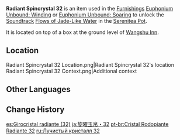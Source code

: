 {{Item Infobox
|id           = 141032
|image        = Item Radiant Spincrystal.png
|type         = Adventure Items
|group        = Radiant Spincrystals
|group2       = Liyue Spincrystals
|quality      = 4
|invCategory  = Precious Items
|description  = This wondrous crystal contains a certain rhythm, like something beautiful woven from delicate silk. These items can be found throughout the mainland or from merchants who collect curios. The tune held within this crystal can be revivified in your [[Serenitea Pot]] using either "[[Euphonium Unbound: Winding]]" or "[[Euphonium Unbound: Soaring]]." The tune contained within this [[Radiant Spincrystal]] is "[[Flows of Jade-Like Water]]."
|source1      = [[Wangshu Inn]]
|track        = Flows of Jade-Like Water
}}
'''Radiant Spincrystal 32''' is an item used in the [[Furnishings]] [[Euphonium Unbound: Winding]] or [[Euphonium Unbound: Soaring]] to unlock the [[Soundtrack]] [[Flows of Jade-Like Water]] in the [[Serenitea Pot]].

It is located on top of a box at the ground level of [[Wangshu Inn]].

==Location==
<gallery>
Radiant Spincrystal 32 Location.png|Radiant Spincrystal 32's location
Radiant Spincrystal 32 Context.png|Additional context
</gallery>

==Other Languages==
{{Other Languages
|default_hidden = 1
|en      = Radiant Spincrystal 32
|zhs     = 旋曜玉帛・其三十二
|zhs_rm  = Xuán Yào Yùbó - Qí Sānshí'èr
|zht     = 旋曜玉帛・其三十二
|zht_rm  = Xuán Yào Yùbó - Qí Sānshí'èr
|ja      = 旋曜玉帛・32
|ja_rm   = Sen'you Gyokuhaku - Sanjuuni{{Assumed}}
|ko      = 빛나는 결정・32
|ko_rm   = Binnaneun Gyeoljeong - Samsibi
|es      = Girocristal radiante (32)
|fr      = Gyrocristal radiant 32
|ru      = Лучистый кристалл {{tt|32|}}
|th      = Radiant Spincrystal 32
|vi      = Ngọc Thạch Âm Vang 32
|de      = Strahlender Drehkristall XXXII
|id      = Radiant Spincrystal 32
|pt      = Cristal Rodopiante Radiante 32
|tr      = Parlak Burgu Kristal 32
|it      = Voltacristallo radioso 32
}}

==Change History==
{{Change History|2.6}}

[[es:Girocristal radiante (32)]]
[[ja:旋曜玉帛・32]]
[[pt-br:Cristal Rodopiante Radiante 32]]
[[ru:Лучистый кристалл 32]]
